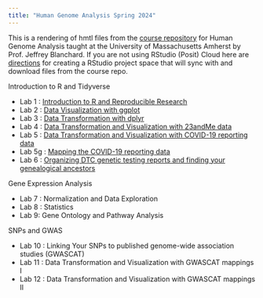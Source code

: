 ```yaml
---
title: "Human Genome Analysis Spring 2024"
---
```


This is a rendering of hmtl files from the [course repository](https://github.com/jeffreyblanchard/HumGen2024R) for Human Genome Analysis taught at the University of Massachusetts Amherst by Prof. Jeffrey Blanchard.  If you are not using RStudio (Posit) Cloud here are [directions](HumGen_github.html) for creating a RStudio project space that will sync with and download files from the course repo.

Introduction to R and Tidyverse

* Lab 1 : [Introduction to R and Reproducible Research](HumGen_Lab1_intro.html)
* Lab 2 : [Data Visualization with ggplot](HumGen_Lab2_ggplot.html)
* Lab 3 : [Data Transformation with dplyr](HumGen_Lab3_trans.html)
* Lab 4 : [Data Transformation and Visualization with 23andMe data](HumGen_Lab4_23andMe.html)
* Lab 5 : [Data Transformation and Visualization with COVID-19 reporting data](HumGen_Lab5_covid.html)
* Lab 5g : [Mapping the COVID-19 reporting data](HumGen_Lab5g_covid_map.html)
* Lab 6 : [Organizing DTC genetic testing reports and finding your genealogical ancestors](HumGen_Lab6_genealogical_ancestors.html)

Gene Expression Analysis

* Lab 7 : Normalization and Data Exploration
* Lab 8 : Statistics
* Lab 9: Gene Ontology and Pathway Analysis

SNPs and GWAS

* Lab 10 : Linking Your SNPs to published genome-wide association studies (GWASCAT)
* Lab 11 : Data Transformation and Visualization with GWASCAT mappings I
* Lab 12 : Data Transformation and Visualization with GWASCAT mappings II

